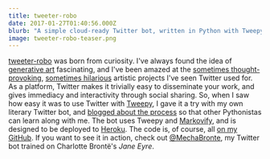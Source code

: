```yaml
---
title: tweeter-robo
date: 2017-01-27T01:40:56.000Z
blurb: "A simple cloud-ready Twitter bot, written in Python with Tweepy and Markovify."
image: tweeter-robo-teaser.png
---
```


[tweeter-robo](https://github.com/vivshaw/tweeter-robo) was born from curiosity. I've always found the idea of [generative art](https://en.wikipedia.org/wiki/Generative_art) fascinating, and I've been amazed at the [sometimes thought-provoking](http://motherboard.vice.com/read/twitter-bot-predicts-these-futures), [sometimes hilarious](http://barrl.net/2748) artistic projects I've seen Twitter used for. As a platform, Twitter makes it trivially easy to disseminate your work, and gives immediacy and interactivity through social sharing. So, when I saw how easy it was to use Twitter with [Tweepy](http://www.tweepy.org/), I gave it a try with my own literary Twitter bot, and [blogged about the process](https://vivshaw.github.io/vivshaw-next/blog/build-you-a-tweetbot-1/) so that other Pythonistas can learn along with me. The bot uses Tweepy and [Markovify](https://github.com/jsvine/markovify), and is designed to be deployed to [Heroku](https://heroku.com). The code is, of course, all [on my GitHub](https://github.com/vivshaw/tweeter-robo). If you want to see it in action, check out [@MechaBronte](https://twitter.com/MechaBronte), my Twitter bot trained on Charlotte Brontë's _Jane Eyre_.
